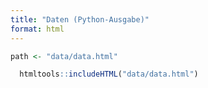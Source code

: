 ```yaml
---
title: "Daten (Python-Ausgabe)"
format: html
---
```


```r
path <- "data/data.html"

  htmltools::includeHTML("data/data.html")


```
